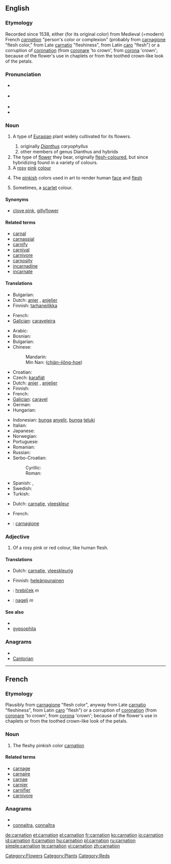 ==English==
{{wikipedia}}

===Etymology===
Recorded since 1538, either (for its original color) from Medieval (=modern) French ''[[#French|carnation]]'' "person's color or complexion" (probably from {{etyl|it}} [[carnagione]] "flesh color," from Late {{etyl|la}} [[carnatio]] "fleshiness", from Latin [[caro]] "flesh") or a corruption of [[coronation]] (from [[coronare]] 'to crown', from [[corona]] 'crown'; because of the flower's use in chaplets or from the toothed crown-like look of the petals.

===Pronunciation===
* {{a|UK}} {{IPA|/kɑːˈneɪ.ʃən/}}
* {{a|US}} {{IPA|/kɑɹˈneɪ.ʃən/}}
* {{audio|en-us-carnation.ogg|Audio (US)}}
* {{rhymes|eɪʃǝn}}

===Noun===
{{en-noun|carnations|-}}

# {{i|botany}} A type of [[Eurasian]] plant widely cultivated for its flowers.
## originally  ''[[Dianthus]] caryophyllus''
## other members of genus Dianthus and hybrids
# The type of [[flower]] they bear, originally [[flesh-coloured]], but since hybridizing found in a variety of colours.
#  A [[rose|rosy]] [[pink]] [[colour]]
#: {{color panel|FFA6C9}}
# {{Archaic}} The [[pinkish]] colors used in art to render human [[face]] and [[flesh]]
#  Sometimes, a [[scarlet]] colour.

====Synonyms====
* {{sense|plant, flower}} [[clove pink]], [[gillyflower]]

====Related terms====
* [[carnal]]
* [[carnassial]]
* [[carnify]]
* [[carnival]]
* [[carnivore]]
* [[carnosity]]
* [[incarnadine]]
* [[incarnate]]

====Translations====
{{trans-top|plant}}
* Bulgarian: {{t|bg|карамфил|m}}
* Dutch: [[anjer]] {{f|m}}, [[anjelier]] {{f|m}}
* Finnish: [[tarhaneilikka]]
{{trans-mid}}
* French: {{t+|fr|œillet}}
* [[Galician]]: [[caraveleira]] {{f}}
{{trans-bottom}}

{{trans-top|flower}}
* Arabic: {{t|ar|قرنفل|m|tr=qaránful}}
* Bosnian: {{t-|bs|karanfil|m}}
* Bulgarian: {{t|bg|карамфил|m|tr=karamfil}}
* Chinese:
*: Mandarin: {{t-|cmn|康乃馨|tr=kāngnǎixīn|sc=Hani}}
*: Min Nan: {{zh-ts|剪絨花|剪绒花}} ([[chián-jiông-hoe]])
* Croatian: {{t-|hr|karanfil|m}}
* Czech: [[karafiát]] {{m}}
* Dutch: [[anjer]] {{f|m}}, [[anjelier]] {{f|m}}
* Finnish: {{t-|fi|neilikka}}
* French: {{t+|fr|œillet|m}}
* [[Galician]]: [[caravel]] {{m}}
* German: {{t+|de|Nelke|f}}
* Hungarian: {{t+|hu|szegfű}}
{{trans-mid}}
* Indonesian: [[bunga]] [[anyelir]], [[bunga]] [[teluki]]
* Italian: {{t-|it|garofano|m}}
* Japanese: {{t|ja|カーネーション|tr=kānēshon}}
* Norwegian: {{t|no|nelikk|c}}
* Portuguese: {{t+|pt|cravo}}
* Romanian: {{t+|ro|garoafă}}
* Russian: {{t|ru|гвоздика|f|tr=gvozdíka}}
* Serbo-Croatian:
*: Cyrillic: {{tø|sh|каранфил|m|sc=Cyrl|xs=Serbo-Croatian}}
*: Roman: {{tø|sh|karanfil|m|sc=Cyrl|xs=Serbo-Croatian}}
* Spanish: {{t-|es|clavel|m}}, {{t|es|carnalización|f}}
* Swedish: {{t-|sv|nejlika|c}}
* Turkish: {{t+|tr|karanfil}}
{{trans-bottom}}

{{trans-top|colour}}
* Dutch: [[carnatie]], [[vleeskleur]]
{{trans-mid}}
* French: {{t+|fr|carnation}}
{{trans-bottom}}

{{checktrans-top}}
* {{ttbc|Italian}}: [[carnagione]]
{{checktrans-mid}}
{{checktrans-bottom}}

===Adjective===
{{infl|en|adjective}}
# Of a rosy pink or red colour, like human flesh.

====Translations====
{{trans-top|colour}}
* Dutch: [[carnatie]], [[vleeskleurig]]
{{trans-mid}}
* Finnish: [[heleänpunainen]]
{{trans-bottom}}

{{checktrans}}
<!--Remove this section once all of the translations below have been moved into the tables above.-->
* {{ttbc|Slovak}}: [[hrebíček]]  ''m''
* {{ttbc|Slovene}}: [[nagelj]] ''m''

====See also====
* {{list|en|reds}}
* [[gypsophila]]

===Anagrams===
* {{alphagram|aacinnort}}
* [[Cantorian#English|Cantorian]]

[[Category:Flowers]]
[[Category:Plants]]
[[Category:Reds]]
----

==French==

===Etymology===
Plausibly from {{etyl|it|fr}} [[carnagione]] "flesh color", anyway from Late {{etyl|la|fr}}  [[carnatio]] "fleshiness", from Latin [[caro]] "flesh") or a corruption of [[coronation]] (from [[coronare]] 'to crown', from [[corona]] 'crown'; because of the flower's use in chaplets or from the toothed crown-like look of the petals.

===Noun===
{{infl|fr|noun}}

# The fleshy pinkish color [[#English|carnation]]

====Related terms====
* [[carnage]]
* [[carnaire]]
* [[carnae]]
* [[carnier]]
* [[carnifier]]
* [[carnivore]]

===Anagrams===
* {{alphagram|aacinnort}}
* [[connaitra#French|connaitra]], [[connaîtra#French|connaîtra]]

[[de:carnation]]
[[et:carnation]]
[[el:carnation]]
[[fr:carnation]]
[[ko:carnation]]
[[io:carnation]]
[[id:carnation]]
[[it:carnation]]
[[hu:carnation]]
[[pl:carnation]]
[[ru:carnation]]
[[simple:carnation]]
[[te:carnation]]
[[vi:carnation]]
[[zh:carnation]]